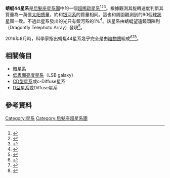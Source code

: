 {{infobox galaxy
|name = 蜻蜓44星系
|image = [[File:Coma_Berenices_constellation_map.png|320px]]
|caption = 
|appmag_v = 22.0; 19.4 <ref name="Dokkum1May2015">{{cite journal |author=Van Dokkum, Pieter et al. |title=Spectroscopic confirmation of the existence of large, diffuse galaxies in the coma cluster |url=http://iopscience.iop.org/article/10.1088/2041-8205/804/1/L26/meta |date=1 May 2015|journal=[[Astrophysical_Journal|The Astrophysical Journal Letters]] |accessdate=1 September 2016 }}</ref>
|ra = {{RA|13|00|58.0}}<ref name="Dokkum1May2015" />
|dec = {{DEC|+26|58|35}}<ref name="Dokkum1May2015" />
|size = 70,000
|constellation name = [[后发座|后发座]]
|names = [[史隆數位巡天|SDSS]] J130057.99+265839.7
}}

'''蜻蜓44星系'''是[[后髮座星系團|后髮座星系團]]中的一個[[超稀疏星系|超稀疏星系]]<ref name=Phys.org-2015-05-14>{{cite web|url=http://phys.org/news/2015-05-scientists-fluffiest-galaxies.html|title=Scientists discover the fluffiest galaxies|date=14 May 2015|publisher=[[phys.org|phys.org]]|access-date=2016-08-31|archive-date=2016-08-26|archive-url=https://web.archive.org/web/20160826180254/http://phys.org/news/2015-05-scientists-fluffiest-galaxies.html|dead-url=no}}</ref><ref>{{cite journal |author=Van Dokkum, Pieter et al. |title=Forty-seven milky way-sized, extremely diffuse galaxies in the Coma-Cluster |url=http://iopscience.iop.org/article/10.1088/2041-8205/798/2/L45/meta |date=7 January 2015 |journal=[[天文物理期刊|The Astrophysical Journal Letters]] |accessdate=31 August 2016 |archive-date=2017-06-06 |archive-url=https://web.archive.org/web/20170606022434/http://iopscience.iop.org/article/10.1088/2041-8205/798/2/L45/meta |dead-url=no }}</ref><ref>{{Cite web |url=http://www.sci-news.com/astronomy/dragonfly-44-ultra-diffuse-galaxy-dark-matter-04135.html |title=Dragonfly 44: Ultra-Diffuse Galaxy Made Mostly of Dark Matter. Aug 2016 |access-date=2016-08-31 |archive-date=2020-11-12 |archive-url=https://web.archive.org/web/20201112041432/http://www.sci-news.com/astronomy/dragonfly-44-ultra-diffuse-galaxy-dark-matter-04135.html |dead-url=no }}</ref>。根據觀測其旋轉速度判斷其質量為一萬億[[太阳质量|太阳质量]]，約和[[银河系|银河系]]的質量相同。這也和周圍觀測到的90個[[球狀星團|球狀星團]]一致。不過此星系發出的光只有銀河系的1%<ref>{{cite news|last1=Crosswell|first1=Ken|title=The Milky Way’s dark twin revealed|url=http://www.nature.com/news/the-milky-way-s-dark-twin-revealed-1.20333|accessdate=30 July 2016|publisher=[[自然_(期刊)|Nature]] News|date=26 July 2016|archive-date=2016-10-13|archive-url=https://web.archive.org/web/20161013105548/http://www.nature.com/news/the-milky-way-s-dark-twin-revealed-1.20333|dead-url=no}}</ref>。該星系由[[蜻蜓望遠鏡頭陣列|蜻蜓望遠鏡頭陣列]]（Dragonfly Telephoto Array）發現<ref name=WashPost-2016-08-25>{{cite news |url= https://www.washingtonpost.com/news/speaking-of-science/wp/2016/08/25/a-new-class-of-galaxy-has-been-discovered-one-made-almost-entirely-of-dark-matter/ |title= A new class of galaxy has been discovered, one made almost entirely of dark matter |author= Rachel Feltman |date= 25 August 2016 |publisher= Washington Post |accessdate= 2016-11-01 |archive-date= 2020-12-02 |archive-url= https://web.archive.org/web/20201202074346/https://www.washingtonpost.com/news/speaking-of-science/wp/2016/08/25/a-new-class-of-galaxy-has-been-discovered-one-made-almost-entirely-of-dark-matter |dead-url= no }}</ref>。

2016年8月時，科學家指出蜻蜓44星系幾乎完全是由[[暗物质|暗物质]]組成<ref name="AJL-20160825">{{cite journal |author=Van Dokkum, Pieter et al. |title=A High Stellar Velocity Dispersion and ~100 Globular Clusters For The Ultra-Diffuse Galaxy Dragonfly 44 |url=http://iopscience.iop.org/article/10.3847/2041-8205/828/1/L6 |date=25 August 2016 |work=[[天文物理期刊|The Astrophysical Journal Letters]] |accessdate=27 August 2016 |archive-date=2019-08-30 |archive-url=https://web.archive.org/web/20190830183131/https://iopscience.iop.org/article/10.3847/2041-8205/828/1/L6 |dead-url=no }}</ref><ref name="NS-20160825">{{cite web |last=Hall |first=Shannon |title=Ghost galaxy is 99.99 per cent dark matter with almost no stars |url=https://www.newscientist.com/article/2102584-ghost-galaxy-is-99-99-per-cent-dark-matter-with-almost-no-stars/ |date=25 August 2016 |work=[[新科學人|New Scientist]] |accessdate=27 August 2016 |archive-date=2019-04-11 |archive-url=https://web.archive.org/web/20190411133536/https://www.newscientist.com/article/2102584-ghost-galaxy-is-99-99-per-cent-dark-matter-with-almost-no-stars/ |dead-url=no }}</ref><ref name="WP-20160826">{{cite news |last=Feltman |first=Rachael |title=A new class of galaxy has been discovered, one made almost entirely of dark matter |url=https://www.washingtonpost.com/news/speaking-of-science/wp/2016/08/25/a-new-class-of-galaxy-has-been-discovered-one-made-almost-entirely-of-dark-matter |date=26 August 2016 |work=[[华盛顿邮报|The Washington Post]] |accessdate=26 August 2016 |archive-date=2018-04-02 |archive-url=https://web.archive.org/web/20180402125700/https://www.washingtonpost.com/news/speaking-of-science/wp/2016/08/25/a-new-class-of-galaxy-has-been-discovered-one-made-almost-entirely-of-dark-matter/ |dead-url=no }}</ref>。

==相關條目==
* [[暗星系|暗星系]]
* [[低表面亮度星系|低表面亮度星系]]（LSB galaxy）
* [[CD型星系|CD型星系]]或c-Diffuse星系
* [[D型星系|D型星系]]或Diffuse星系

==參考資料==
{{reflist|colwidth=30em}}

{{Stars of Coma Berenices}}

{{portal bar |天文學|物理學}}
[[Category:星系|Category:星系]]
[[Category:后髮座超星系團|Category:后髮座超星系團]]

{{astronomy-stub}}